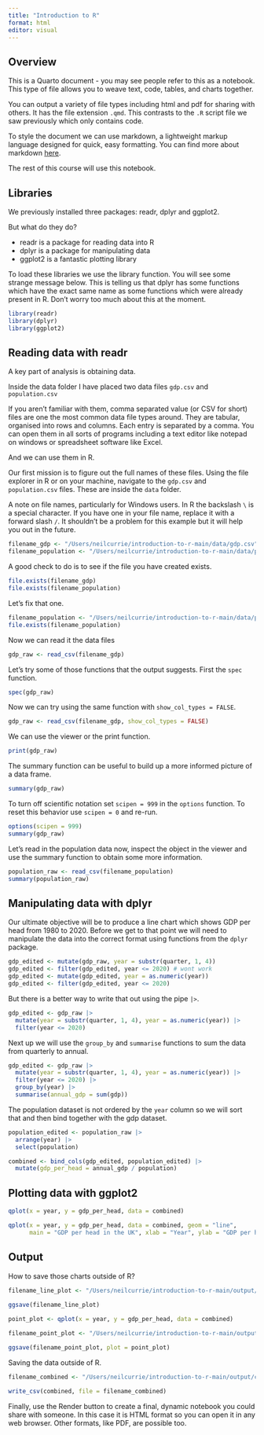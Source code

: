 ```yaml
---
title: "Introduction to R"
format: html
editor: visual
---
```


## Overview

This is a Quarto document - you may see people refer to this as a notebook. This type of file allows you to weave text, code, tables, and charts together.

You can output a variety of file types including html and pdf for sharing with others. It has the file extension `.qmd`. This contrasts to the `.R` script file we saw previously which only contains code.

To style the document we can use markdown, a lightweight markup language designed for quick, easy formatting. You can find more about markdown [here](https://quarto.org/docs/authoring/markdown-basics.html).

The rest of this course will use this notebook.

## Libraries

We previously installed three packages: readr, dplyr and ggplot2.

But what do they do?

-   readr is a package for reading data into R
-   dplyr is a package for manipulating data
-   ggplot2 is a fantastic plotting library

To load these libraries we use the library function. You will see some strange message below. This is telling us that dplyr has some functions which have the exact same name as some functions which were already present in R. Don't worry too much about this at the moment.

```r
library(readr)
library(dplyr)
library(ggplot2)
```

## Reading data with readr

A key part of analysis is obtaining data.

Inside the data folder I have placed two data files `gdp.csv` and `population.csv`

If you aren't familiar with them, comma separated value (or CSV for short) files are one the most common data file types around. They are tabular, organised into rows and columns. Each entry is separated by a comma. You can open them in all sorts of programs including a text editor like notepad on windows or spreadsheet software like Excel.

And we can use them in R.

Our first mission is to figure out the full names of these files. Using the file explorer in R or on your machine, navigate to the `gdp.csv` and `population.csv` files. These are inside the `data` folder.

A note on file names, particularly for Windows users. In R the backslash `\` is a special character. If you have one in your file name, replace it with a forward slash `/`. It shouldn't be a problem for this example but it will help you out in the future.

```r
filename_gdp <- "/Users/neilcurrie/introduction-to-r-main/data/gdp.csv"
filename_population <- "/Users/neilcurrie/introduction-to-r-main/data/population.cv"
```

A good check to do is to see if the file you have created exists.

```r
file.exists(filename_gdp)
file.exists(filename_population)
```

Let's fix that one.

```r
filename_population <- "/Users/neilcurrie/introduction-to-r-main/data/population.csv"
file.exists(filename_population)
```

Now we can read it the data files

```r
gdp_raw <- read_csv(filename_gdp)
```

Let's try some of those functions that the output suggests. First the `spec` function.

```r
spec(gdp_raw)
```

Now we can try using the same function with `show_col_types = FALSE`.

```r
gdp_raw <- read_csv(filename_gdp, show_col_types = FALSE)
```

We can use the viewer or the print function.

```r
print(gdp_raw)
```

The summary function can be useful to build up a more informed picture of a data frame.

```r
summary(gdp_raw)
```

To turn off scientific notation set `scipen = 999` in the `options` function. To reset this behavior use `scipen = 0` and re-run.

```r
options(scipen = 999)
summary(gdp_raw)
```

Let's read in the population data now, inspect the object in the viewer and use the summary function to obtain some more information.

```r
population_raw <- read_csv(filename_population)
summary(population_raw)
```

## Manipulating data with dplyr

Our ultimate objective will be to produce a line chart which shows GDP per head from 1980 to 2020. Before we get to that point we will need to manipulate the data into the correct format using functions from the `dplyr` package.

```r
gdp_edited <- mutate(gdp_raw, year = substr(quarter, 1, 4))
gdp_edited <- filter(gdp_edited, year <= 2020) # wont work
gdp_edited <- mutate(gdp_edited, year = as.numeric(year))
gdp_edited <- filter(gdp_edited, year <= 2020)
```

But there is a better way to write that out using the pipe `|>`.

```r
gdp_edited <- gdp_raw |> 
  mutate(year = substr(quarter, 1, 4), year = as.numeric(year)) |> 
  filter(year <= 2020) 
```

Next up we will use the `group_by` and `summarise` functions to sum the data from quarterly to annual.

```r
gdp_edited <- gdp_raw |> 
  mutate(year = substr(quarter, 1, 4), year = as.numeric(year)) |> 
  filter(year <= 2020) |> 
  group_by(year) |> 
  summarise(annual_gdp = sum(gdp))
```

The population dataset is not ordered by the `year` column so we will sort that and then bind together with the gdp dataset.

```r
population_edited <- population_raw |> 
  arrange(year) |> 
  select(population)

combined <- bind_cols(gdp_edited, population_edited) |> 
  mutate(gdp_per_head = annual_gdp / population)
```

## Plotting data with ggplot2

```r
qplot(x = year, y = gdp_per_head, data = combined)

qplot(x = year, y = gdp_per_head, data = combined, geom = "line", 
      main = "GDP per head in the UK", xlab = "Year", ylab = "GDP per head")
```

## Output

How to save those charts outside of R?

```r
filename_line_plot <- "/Users/neilcurrie/introduction-to-r-main/output/gdp_per_head_line.png"
  
ggsave(filename_line_plot)

point_plot <- qplot(x = year, y = gdp_per_head, data = combined)

filename_point_plot <- "/Users/neilcurrie/introduction-to-r-main/output/gdp_per_head_point.png"

ggsave(filename_point_plot, plot = point_plot)
```

Saving the data outside of R.

```r
filename_combined <- "/Users/neilcurrie/introduction-to-r-main/output/combined.csv"

write_csv(combined, file = filename_combined)
```

Finally, use the Render button to create a final, dynamic notebook you could share with someone. In this case it is HTML format so you can open it in any web browser. Other formats, like PDF, are possible too.
